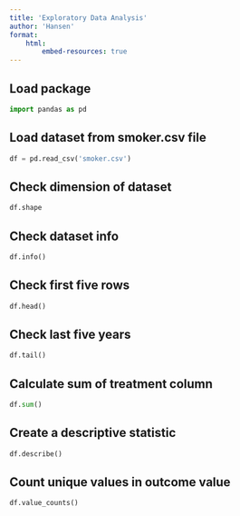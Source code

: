 ---
title: 'Exploratory Data Analysis'
author: 'Hansen'
format: 
    html:
        embed-resources: true
---

## Load package

```{python}
import pandas as pd
```

## Load dataset from smoker.csv file

```{python}
df = pd.read_csv('smoker.csv')
```

## Check dimension of dataset

```{python}
df.shape
```

## Check dataset info

```{python}
df.info()
```

## Check first five rows

```{python}
df.head()
```

## Check last five years 

```{python}
df.tail()
```

## Calculate sum of treatment column

```{python}
df.sum()
```

## Create a descriptive statistic


```{python}
df.describe()
```

## Count unique values in outcome value

```{python}
df.value_counts()
```
